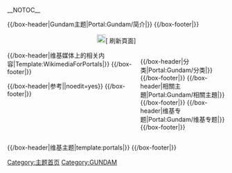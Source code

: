<!-- 這個主題使用這個語法建立： subst:box portal skeleton| topic={{{topic}}}|  -->
{{noteTA
|G1=GUNDAM
}}
__NOTOC__
<div align="center">
{{browsebar}}
</div>
{{Portal:Gundam/Tabs}}
{{/box-header|Gundam主题|Portal:Gundam/简介|}}
{{Portal:Gundam/简介}}
{{/box-footer|}}
<div style="text-align: center;">[[File:Fairytale_key_enter-2.png|20px]]<span class="plainlinks noarchive">[{{fullurl:Portal:Gundam|action=purge}} 刷新頁面]<span></div>

<div style="float:left; width:60%;"> <!-- This width add to the the margin below to equal 100%-->
{{Random portal component|max={{Portal:Gundam/特色條目/展示總數}}|header=特色条目|footer=更多特色条目…|subpage=特色条目}}
{{Random portal component|max=2|header=特色图片|footer=更多特色图片…|subpage=特色图片}}
{{Random portal component|max=5|header=你知道吗|subpage=你知道吗}}
</div>

<div style="float:right; width:39%"> <!-- This margin should be right of the above -->
{{/box-header|分类|Portal:Gundam/分类|}}
{{Portal:Gundam/分类}}
{{/box-footer|}}
{{/box-header|相關主題|Portal:Gundam/相關主題|}}
{{Portal:Gundam/相關主題}}
{{/box-footer|}}
{{/box-header|维基专题|Portal:Gundam/维基专题|}}
{{Portal:Gundam/维基专题}}
{{/box-footer|}}<!--

{{/box-header|维基媒体计划|Portal:Gundam/维基媒体计划|}}
{{Portal:Gundam/维基媒体计划}}
{{/box-footer|}}-->
</div>
<!--
{{/box-header|条目|{{FULLPAGENAME}}/{{PAGENAME}} topics|}}-->
{{GUNDAM}}
</div>
{{宇宙世纪}}
{{宇宙纪元}}
{{機動戰士GUNDAM 00}}
<!--{{/box-footer|}}

{{/box-header|欢迎参与|{{FULLPAGENAME}}/Things you can do|}}
{{/Things you can do}}
{{/box-footer|}}
-->
{{/box-header|维基媒体上的相关内容|Template:WikimediaForPortals|}}
{{WikimediaForPortals}}
{{/box-footer|}}
</div>
{{/box-header|参考|{{FULLPAGENAME}}|noedit=yes}}
{{reflist}}
{{/box-footer|}}

<div style="float:right; width:100%">
{{/box-header|维基主题|template:portals|}}
{{portals}}
{{/box-footer|}}

[[Category:主题首页|Category:主题首页]]
[[Category:GUNDAM|Category:GUNDAM]]